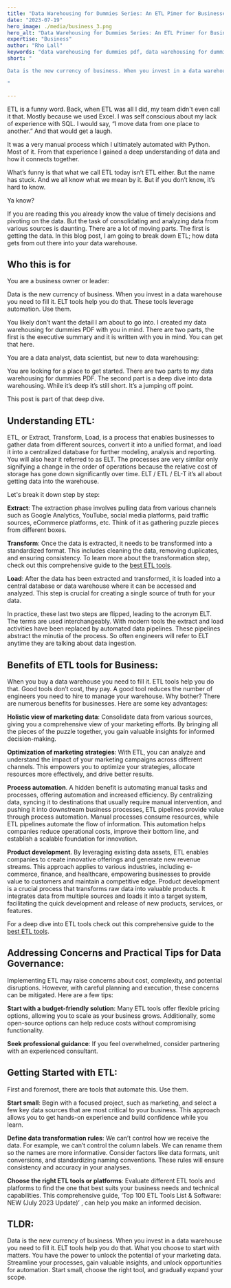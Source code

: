 ```yaml
---
title: "Data Warehousing for Dummies Series: An ETL Pimer for Businesses"
date: "2023-07-19"
hero_image: ./media/business_3.png
hero_alt: "Data Warehousing for Dummies Series: An ETL Primer for Businesses"
expertise: "Business"
author: "Rho Lall"
keywords: "data warehousing for dummies pdf, data warehousing for dummies, data warehouse for dummies, cloud data warehousing for dummies"
short: "

Data is the new currency of business. When you invest in a data warehouse you need to fill it. ELT tools help you do that. These tools leverage automation. Use them.

"

---
```


ETL is a funny word. Back, when ETL was all I did, my team didn't even call it that. Mostly because we used Excel. I was self conscious about my lack of experience with SQL. I would say, “I move data from one place to another.” And that would get a laugh.

It was a very manual process which I ultimately automated with Python. Most of it. From that experience I gained a deep understanding of data and how it connects together. 

What’s funny is that what we call ETL today isn’t ETL either. But the name has stuck. And we all know what we mean by it. But if you don’t know, it’s hard to know.

Ya know?


If you are reading this you already know the value of timely decisions and pivoting on the data. But the task of consolidating and analyzing data from various sources is daunting. There are a lot of moving parts. The first is getting the data. In this blog post, I am going to break down ETL; how data gets from out there into your data warehouse.


## Who this is for


You are a business owner or leader:

Data is the new currency of business. When you invest in a data warehouse you need to fill it. ELT tools help you do that. These tools leverage automation. Use them.

You likely don’t want the detail I am about to go into. I created my data warehousing for dummies PDF with you in mind. There are two parts, the first is the executive summary and it is written with you in mind. You can get that here. 


You are a data analyst, data scientist, but new to data warehousing:

You are looking for a place to get started. There are two parts to my data warehousing for dummies PDF. The second part is a deep dive into data warehousing. While it’s deep it’s still short. It’s a jumping off point.

This post is part of that deep dive.



## Understanding ETL:

ETL, or Extract, Transform, Load, is a process that enables businesses to gather data from different sources, convert it into a unified format, and load it into a centralized database for further modeling, analysis and reporting. You will also hear it referred to as ELT. The processes are very similar only signifying a change in the order of operations because the relative cost of storage has gone down significantly over time. ELT / ETL / EL-T it’s all about getting data into the warehouse.

Let's break it down step by step:

**Extract**: The extraction phase involves pulling data from various channels such as Google Analytics, YouTube, social media platforms, paid traffic sources, eCommerce platforms, etc. Think of it as gathering puzzle pieces from different boxes.

**Transform**: Once the data is extracted, it needs to be transformed into a standardized format. This includes cleaning the data, removing duplicates, and ensuring consistency. To learn more about the transformation step, check out this comprehensive guide to the [best ETL tools](https://portable.io/learn/best-etl-tools).

**Load**: After the data has been extracted and transformed, it is loaded into a central database or data warehouse where it can be accessed and analyzed. This step is crucial for creating a single source of truth for your data.

In practice, these last two steps are flipped, leading to the acronym ELT. The terms are used interchangeably. With modern tools the extract and load activities have been replaced by automated data pipelines. These pipelines abstract the minutia of the process. So often engineers will refer to ELT anytime they are talking about data ingestion.


## Benefits of ETL tools for Business:

When you buy a data warehouse you need to fill it. ETL tools help you do that. Good tools don’t cost, they pay. A good tool reduces the number of engineers you need to hire to manage your warehouse. Why bother? There are numerous benefits for businesses. Here are some key advantages:

**Holistic view of marketing data**: Consolidate data from various sources, giving you a comprehensive view of your marketing efforts. By bringing all the pieces of the puzzle together, you gain valuable insights for informed decision-making.

**Optimization of marketing strategies**: With ETL, you can analyze and understand the impact of your marketing campaigns across different channels. This empowers you to optimize your strategies, allocate resources more effectively, and drive better results.

**Process automation**. A hidden benefit is automating manual tasks and processes, offering automation and increased efficiency. By centralizing data, syncing it to destinations that usually require manual intervention, and pushing it into downstream business processes, ETL pipelines provide value through process automation. Manual processes consume resources, while ETL pipelines automate the flow of information. This automation helps companies reduce operational costs, improve their bottom line, and establish a scalable foundation for innovation.

**Product development**. By leveraging existing data assets, ETL enables companies to create innovative offerings and generate new revenue streams. This approach applies to various industries, including e-commerce, finance, and healthcare, empowering businesses to provide value to customers and maintain a competitive edge. Product development is a crucial process that transforms raw data into valuable products. It integrates data from multiple sources and loads it into a target system, facilitating the quick development and release of new products, services, or features.

For a deep dive into ETL tools check out this comprehensive guide to the [best ETL tools](https://portable.io/learn/best-etl-tools).


## Addressing Concerns and Practical Tips for Data Governance:

Implementing ETL may raise concerns about cost, complexity, and potential disruptions. However, with careful planning and execution, these concerns can be mitigated. Here are a few tips:

**Start with a budget-friendly solution**: Many ETL tools offer flexible pricing options, allowing you to scale as your business grows. Additionally, some open-source options can help reduce costs without compromising functionality.

**Seek professional guidance**: If you feel overwhelmed, consider partnering with an experienced consultant. 


## Getting Started with ETL:

First and foremost, there are tools that automate this. Use them.

**Start small**: Begin with a focused project, such as marketing, and select a few key data sources that are most critical to your business. This approach allows you to get hands-on experience and build confidence while you learn.

**Define data transformation rules**: We can’t control how we receive the data. For example, we can’t control the column labels. We can rename them so the names are more informative. Consider factors like data formats, unit conversions, and standardizing naming conventions. These rules will ensure consistency and accuracy in your analyses. 

**Choose the right ETL tools or platforms**: Evaluate different ETL tools and platforms to find the one that best suits your business needs and technical capabilities. This comprehensive guide, ‘Top 100 ETL Tools List & Software: NEW (July 2023 Update)’  , can help you make an informed decision.


## TLDR:

Data is the new currency of business. When you invest in a data warehouse you need to fill it. ELT tools help you do that. What you choose to start with matters. You have the power to unlock the potential of your marketing data. Streamline your processes, gain valuable insights, and unlock opportunities for automation. Start small, choose the right tool, and gradually expand your scope.
